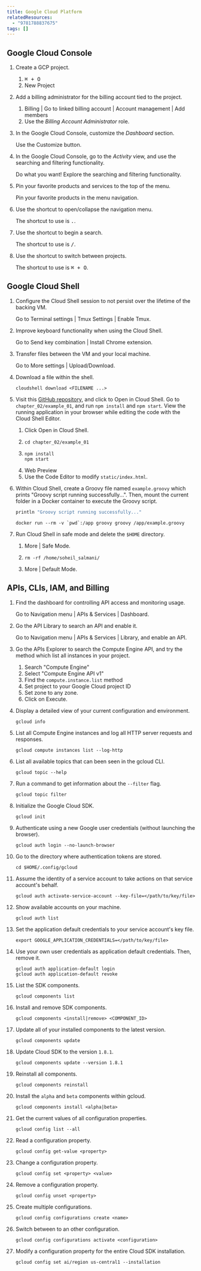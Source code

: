 ```yaml
---
title: Google Cloud Platform
relatedResources:
  - "9781788837675"
tags: []
---
```


## Google Cloud Console

1. Create a GCP project.

   <Solution>

   1. <Kbd>⌘ + O</Kbd>
   2. <Scr>New Project</Scr>

   </Solution>

2. Add a billing administrator for the billing account tied to the project.

   <Solution>

   1. <Scr>
        Billing | Go to linked billing account | Account management | Add
        members
      </Scr>
   2. Use the _Billing Account Administrator_ role.

   </Solution>

3. In the Google Cloud Console, customize the _Dashboard_ section.

   <Solution>
     Use the <Scr>Customize</Scr> button.
   </Solution>

4. In the Google Cloud Console, go to the _Activity_ view, and use the searching
   and filtering functionality.

   <Solution>
     Do what you want! Explore the searching and filtering functionality.
   </Solution>

5. Pin your favorite products and services to the top of the menu.

   <Solution>Pin your favorite products in the menu navigation.</Solution>

6. Use the shortcut to open/collapse the navigation menu.

   <Solution>
     The shortcut to use is <Kbd>.</Kbd>.
   </Solution>

7. Use the shortcut to begin a search.

   <Solution>
     The shortcut to use is <Kbd>/</Kbd>.
   </Solution>

8. Use the shortcut to switch between projects.

   <Solution>
     The shortcut to use is <Kbd>⌘ + O</Kbd>.
   </Solution>

## Google Cloud Shell

1. Configure the Cloud Shell session to not persist over the lifetime of the
   backing VM.

   <Solution>
     Go to <Scr>Terminal settings | Tmux Settings | Enable Tmux</Scr>.
   </Solution>

2. Improve keyboard functionality when using the Cloud Shell.

   <Solution>
     Go to <Scr>Send key combination | Install Chrome extension</Scr>.
   </Solution>

3. Transfer files between the VM and your local machine.

   <Solution>
     Go to <Scr>More settings | Upload/Download</Scr>.
   </Solution>

4. Download a file within the shell.

   <Solution>

   ```shell
   cloudshell download <FILENAME ...>
   ```

   </Solution>

5. Visit this
   [GitHub repository](https://github.com/PacktPublishing/Google-Cloud-Platform-for-Developers),
   and click to <Scr>Open in Cloud Shell</Scr>. Go to `chapter_02/example_01`,
   and run `npm install` and `npm start`. View the running application in your
   browser while editing the code with the Cloud Shell Editor.

   <Solution>

   1. Click <Scr>Open in Cloud Shell</Scr>.
   2. ```shell
      cd chapter_02/example_01
      ```
   3. ```shell
      npm install
      npm start
      ```
   4. <Scr>Web Preview</Scr>
   5. Use the Code Editor to modify `static/index.html`.

   </Solution>

6. Within Cloud Shell, create a Groovy file named `example.groovy` which prints
   "Groovy script running successfully...". Then, mount the current folder in a
   Docker container to execute the Groovy script.

   <Solution>

   ```groovy nu fp=example.groovy
   println "Groovy script running successfully..."
   ```

   ```shell
   docker run --rm -v `pwd`:/app groovy groovy /app/example.groovy
   ```

   </Solution>

7. Run Cloud Shell in safe mode and delete the `$HOME` directory.

   <Solution>

   1. <Scr>More | Safe Mode</Scr>.
   2. ```shell
      rm -rf /home/soheil_salmani/
      ```
   3. <Scr>More | Default Mode</Scr>.

   </Solution>

## APIs, CLIs, IAM, and Billing

1. Find the dashboard for controlling API access and monitoring usage.

   <Solution>
     Go to <Scr>Navigation menu | APIs & Services | Dashboard</Scr>.
   </Solution>

2. Go the API Library to search an API and enable it.

   <Solution>

   Go to <Scr>Navigation menu | APIs & Services | Library</Scr>, and enable an
   API.

   </Solution>

3. Go the APIs Explorer to search the Compute Engine API, and try the method
   which list all instances in your project.

   <Solution>

   1. Search "Compute Engine"
   2. Select "Compute Engine API v1"
   3. Find the `compute.instance.list` method
   4. Set <Scr>project</Scr> to your Google Cloud project ID
   5. Set <Scr>zone</Scr> to any zone.
   6. Click on <Scr>Execute</Scr>.

   </Solution>

4. Display a detailed view of your current configuration and environment.

   <Solution>

   ```shell
   gcloud info
   ```

   </Solution>

5. List all Compute Engine instances and log all HTTP server requests and
   responses.

   <Solution>

   ```shell
   gcloud compute instances list --log-http
   ```

   </Solution>

6. List all available topics that can been seen in the gcloud CLI.

   <Solution>

   ```shell
   gcloud topic --help
   ```

   </Solution>

7. Run a command to get information about the `--filter` flag.

   <Solution>

   ```shell
   gcloud topic filter
   ```

   </Solution>

8. Initialize the Google Cloud SDK.

   <Solution>

   ```shell
   gcloud init
   ```

   </Solution>

9. Authenticate using a new Google user credentials (without launching the
   browser).

   <Solution>

   ```shell
   gcloud auth login --no-launch-browser
   ```

   </Solution>

10. Go to the directory where authentication tokens are stored.

    <Solution>

    ```shell
    cd $HOME/.config/gcloud
    ```

    </Solution>

11. Assume the identity of a service account to take actions on that service
    account's behalf.

    <Solution>

    ```shell
    gcloud auth activate-service-account --key-file=</path/to/key/file>
    ```

    </Solution>

12. Show available accounts on your machine.

    <Solution>

    ```shell
    gcloud auth list
    ```

    </Solution>

13. Set the application default credentials to your service account's key file.

    <Solution>

    ```shell
    export GOOGLE_APPLICATION_CREDENTIALS=</path/to/key/file>
    ```

    </Solution>

14. Use your own user credentials as application default credentials. Then,
    remove it.

    <Solution>

    ```shell
    gcloud auth application-default login
    gcloud auth application-default revoke
    ```

    </Solution>

15. List the SDK components.

    <Solution>

    ```shell
    gcloud components list
    ```

    </Solution>

16. Install and remove SDK components.

    <Solution>

    ```shell
    gcloud components <install|remove> <COMPONENT_ID>
    ```

    </Solution>

17. Update all of your installed components to the latest version.

    <Solution>

    ```shell
    gcloud components update
    ```

    </Solution>

18. Update Cloud SDK to the version `1.8.1`.

    <Solution>

    ```shell
    gcloud components update --version 1.8.1
    ```

    </Solution>

19. Reinstall all components.

    <Solution>

    ```shell
    gcloud components reinstall
    ```

    </Solution>

20. Install the `alpha` and `beta` components within gcloud.

    <Solution>

    ```shell
    gcloud components install <alpha|beta>
    ```

    </Solution>

21. Get the current values of all configuration properties.

    <Solution>

    ```shell
    gcloud config list --all
    ```

    </Solution>

22. Read a configuration property.

    <Solution>

    ```shell
    gcloud config get-value <property>
    ```

    </Solution>

23. Change a configuration property.

    <Solution>

    ```shell
    gcloud config set <property> <value>
    ```

    </Solution>

24. Remove a configuration property.

    <Solution>

    ```shell
    gcloud config unset <property>
    ```

    </Solution>

25. Create multiple configurations.

    <Solution>

    ```shell
    gcloud config configurations create <name>
    ```

    </Solution>

26. Switch between to an other configuration.

    <Solution>

    ```shell
    gcloud config configurations activate <configuration>
    ```

    </Solution>

27. Modify a configuration property for the entire Cloud SDK installation.

    <Solution>

    ```shell
    gcloud config set ai/region us-central1 --installation
    ```

    </Solution>
